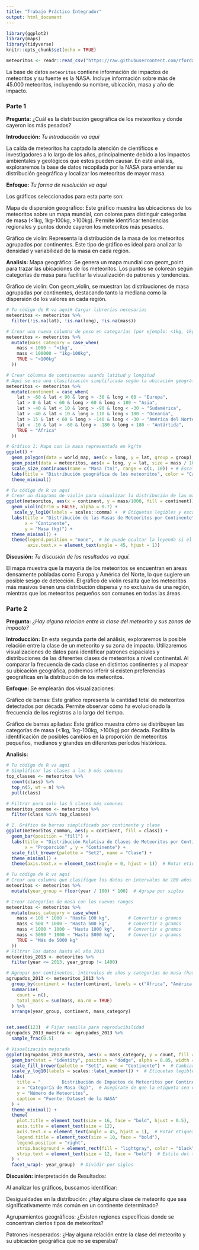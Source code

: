 ---
title: "Trabajo Práctico Integrador"
output: html_document
---

```{r setup, include=FALSE}
library(ggplot2)
library(maps)
library(tidyverse)
knitr::opts_chunk$set(echo = TRUE)

meteoritos <- readr::read_csv("https://raw.githubusercontent.com/rfordatascience/tidytuesday/master/data/2019/2019-06-11/meteorites.csv")


```

La base de datos `meteoritos` contiene información de impactos de meteoritos y su fuente es la NASA. Incluye información sobre más de 45.000 meteoritos, incluyendo su nombre, ubicación, masa y año de impacto. 

### **Parte 1**

**Pregunta:** ¿Cuál es la distribución geográfica de los meteoritos y donde cayeron los más pesados? 


**Introducción:** *Tu introducción va aqui*

La caída de meteoritos ha captado la atención de científicos e investigadores a lo largo de los años, principalmente debido a los impactos ambientales y geológicos que estos pueden causar. 
En este análisis, exploraremos la base de datos recopilada por la NASA para entender su distribución geográfica y localizar los meteoritos de mayor masa.


**Enfoque:** *Tu forma de resolución va aquí*

Los gráficos seleccionados para esta parte son:

Mapa de dispersión geográfico: Este gráfico muestra las ubicaciones de los meteoritos sobre un mapa mundial, con colores para distinguir categorías de masa (<1kg, 1kg-100kg, >100kg). Permite identificar tendencias regionales y puntos donde cayeron los meteoritos más pesados.

Gráfico de violín: Representa la distribución de la masa de los meteoritos agrupados por continentes. Este tipo de gráfico es ideal para analizar la densidad y variabilidad de la masa en cada región.

**Analisis:** Mapa geográfico: Se genera un mapa mundial con geom_point para trazar las ubicaciones de los meteoritos. Los puntos se colorean según categorías de masa para facilitar la visualización de patrones y tendencias.

Gráfico de violín: Con geom_violin, se muestran las distribuciones de masa agrupadas por continentes, destacando tanto la mediana como la dispersión de los valores en cada región.


```{r}
# Tu código de R va aquí# Cargar librerías necesarias
meteoritos <- meteoritos %>% 
  filter(!is.na(lat), !is.na(long), !is.na(mass))

# Crear una nueva columna de peso en categorías (por ejemplo: <1kg, 1kg-100kg, >100kg)
meteoritos <- meteoritos %>% 
  mutate(mass_category = case_when(
    mass < 1000 ~ "<1kg",
    mass < 100000 ~ "1kg-100kg",
    TRUE ~ ">100kg"
  ))

# Crear columna de continentes usando latitud y longitud
# Aquí se usa una clasificación simplificada según la ubicación geográfica
meteoritos <- meteoritos %>% 
  mutate(continent = case_when(
    lat > -60 & lat < 90 & long > -30 & long < 60 ~ "Europa",
    lat > 0 & lat < 60 & long > 60 & long < 180 ~ "Asia",
    lat > -40 & lat < 10 & long > -90 & long < -30 ~ "Sudamérica",
    lat > -40 & lat < 10 & long > 110 & long < 180 ~ "Oceanía",
    lat > 15 & lat < 60 & long > -140 & long < -30 ~ "América del Norte",
    lat < -10 & lat > -60 & long > -180 & long < 180 ~ "Antártida",
    TRUE ~ "África"
  ))

# Gráfico 1: Mapa con la masa representada en kg/tn
ggplot() +
  geom_polygon(data = world_map, aes(x = long, y = lat, group = group), fill = "gray90", color = "gray50") +
  geom_point(data = meteoritos, aes(x = long, y = lat, size = mass / 1000, color = mass_category), alpha = 0.6) +
  scale_size_continuous(name = "Masa (tn)", range = c(1, 10)) + # Escalando a toneladas
  labs(title = "Distribución geográfica de los meteoritos", color = "Categoría de masa") +
  theme_minimal()

```

```{r}
# Tu código de R va aquí
# Crear un diagrama de violín para visualizar la distribución de las masas por continente
ggplot(meteoritos, aes(x = continent, y = mass/1000, fill = continent)) +
  geom_violin(trim = FALSE, alpha = 0.7) +
   scale_y_log10(labels = scales::comma) +  # Etiquetas legibles y escala logarítmica
  labs(title = "Distribución de las Masas de Meteoritos por Continente",
       x = "Continente",
       y = "Masa (kg)") +
  theme_minimal() +
  theme(legend.position = "none",  # Se puede ocultar la leyenda si el eje x ya es claro
        axis.text.x = element_text(angle = 45, hjust = 1))

```


**Discusión:** *Tu discusión de los resultados va aquí.*


El mapa muestra que la mayoría de los meteoritos se encuentran en áreas densamente pobladas como Europa y América del Norte, lo que sugiere un posible sesgo de detección. El gráfico de violín resalta que los meteoritos más masivos tienen una distribución dispersa y no exclusiva de una región, mientras que los meteoritos pequeños son comunes en todas las áreas.








### **Parte 2**

**Pregunta:** *¿Hay alguna relacion entre la clase del meteorito y sus zonas de impacto?*

**Introducción:** En esta segunda parte del análisis, exploraremos la posible relación entre la clase de un meteorito y su zona de impacto. Utilizaremos visualizaciones de datos para identificar patrones espaciales y distribuciones de las diferentes clases de meteoritos a nivel continental. Al comparar la frecuencia de cada clase en distintos continentes y al mapear su ubicación geográfica, podremos inferir si existen preferencias geográficas en la distribución de los meteoritos.

**Enfoque:** Se emplearán dos visualizaciones:

Gráfico de barras: Este gráfico representa la cantidad total de meteoritos detectados por década. Permite observar cómo ha evolucionado la frecuencia de los registros a lo largo del tiempo.

Gráfico de barras apiladas: Este gráfico muestra cómo se distribuyen las categorías de masa (<1kg, 1kg-100kg, >100kg) por década. Facilita la identificación de posibles cambios en la proporción de meteoritos pequeños, medianos y grandes en diferentes períodos históricos.

**Analisis:**

```{r }
# Tu código de R va aquí
# Simplificar las clases a las 5 más comunes
top_classes <- meteoritos %>%
  count(class) %>%
  top_n(5, wt = n) %>%
  pull(class)

# Filtrar para solo las 5 clases más comunes
meteoritos_common <- meteoritos %>%
  filter(class %in% top_classes)

# 1. Gráfico de barras simplificado por continente y clase
ggplot(meteoritos_common, aes(y = continent, fill = class)) +
  geom_bar(position = "fill") +
  labs(title = "Distribución Relativa de Clases de Meteoritos por Continente",
       x = "Proporción" , y = "Continente") +
  scale_fill_brewer(palette = "Set2", name = "Clase") +
  theme_minimal() +
  theme(axis.text.x = element_text(angle = 0, hjust = 1))  # Rotar etiquetas del eje x

```

```{r }
# Tu código de R va aquí
# Crear una columna que clasifique los datos en intervalos de 100 años
meteoritos <- meteoritos %>%
  mutate(year_group = floor(year / 100) * 100)  # Agrupa por siglos

# Crear categorías de masa con los nuevos rangos
meteoritos <- meteoritos %>%
  mutate(mass_category = case_when(
    mass < 100 * 1000 ~ "Hasta 100 kg",       # Convertir a gramos
    mass < 500 * 1000 ~ "Hasta 500 kg",       # Convertir a gramos
    mass < 1000 * 1000 ~ "Hasta 1000 kg",     # Convertir a gramos
    mass < 5000 * 1000 ~ "Hasta 5000 kg",     # Convertir a gramos
    TRUE ~ "Más de 5000 kg"
  ))
# Filtrar los datos hasta el año 2013
meteoritos_2013 <- meteoritos %>%
  filter(year <= 2013, year_group != 1400)

# Agrupar por continentes, intervalos de años y categorías de masa (hasta 2013)
agrupados_2013 <- meteoritos_2013 %>%
  group_by(continent = factor(continent, levels = c("África", "América del Norte", "América del Sur","Antártida", "Asia", "Europa", "Oceanía")), year_group, mass_category) %>%
  summarise(
    count = n(),
    total_mass = sum(mass, na.rm = TRUE)
  ) %>%
  arrange(year_group, continent, mass_category)


set.seed(123)  # Fijar semilla para reproducibilidad
agrupados_2013_muestra <- agrupados_2013 %>%
  sample_frac(0.5)

# Visualización mejorada
ggplot(agrupados_2013_muestra, aes(x = mass_category, y = count, fill = continent)) +
  geom_bar(stat = "identity", position = "dodge", alpha = 0.85, width = 0.9) +  # Ajustar opacidad y posición
  scale_fill_brewer(palette = "Set1", name = "Continente") +  # Cambiar el nombre de la leyenda a 'Continente'
  scale_y_log10(labels = scales::label_number()) +  # Etiquetas legibles y escala logarítmica
  labs(
    title = "        Distribución de Impactos de Meteoritos por Continente y Siglo",
    x = "Categoría de Masa (kg)",  # Asegúrate de que la etiqueta sea clara
    y = "Número de Meteoritos",
    caption = "Fuente: Dataset de la NASA"
  ) +
  theme_minimal() +
  theme(
    plot.title = element_text(size = 16, face = "bold", hjust = 0.5),
    axis.title = element_text(size = 12),
    axis.text.x = element_text(angle = 45, hjust = 1),  # Rotar etiquetas del eje X para mayor claridad
    legend.title = element_text(size = 10, face = "bold"),
    legend.position = "right",
    strip.background = element_rect(fill = "lightgray", color = "black", size = 1),  # Borde y fondo gris para las facetas
    strip.text = element_text(size = 12, face = "bold")  # Estilo del texto en las facetas
  ) +
  facet_wrap(~ year_group)  # Dividir por siglos

```

**Discusión:** interpretación de Resultados:

Al analizar los gráficos, buscamos identificar:

Desigualdades en la distribución: ¿Hay alguna clase de meteorito que sea significativamente más común en un continente determinado?

Agrupamientos geográficos: ¿Existen regiones específicas donde se concentran ciertos tipos de meteoritos?

Patrones inesperados: ¿Hay alguna relación entre la clase del meteorito y su ubicación geográfica que no se esperaba?